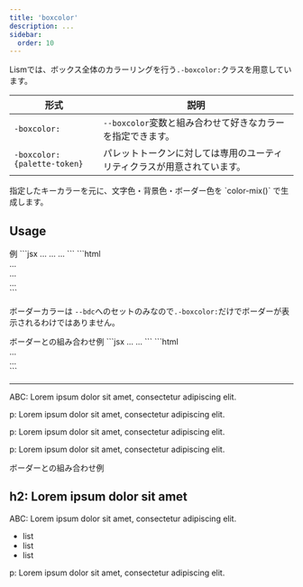 ```yaml
---
title: 'boxcolor'
description: ...
sidebar: 
  order: 10
---
```




Lismでは、ボックス全体のカラーリングを行う`.-boxcolor:`クラスを用意しています。

| 形式 | 説明 |
|---|---|
| `-boxcolor:` | `--boxcolor`変数と組み合わせて好きなカラーを指定できます。 |
| `-boxcolor:{palette-token}` | パレットトークンに対しては専用のユーティリティクラスが用意されています。 |


<Callout type='info'>
指定したキーカラーを元に、文字色・背景色・ボーダー色を `color-mix()` で生成します。
</Callout>

## Usage

<Preview>
	<PreviewTitle>例</PreviewTitle>
	<PreviewArea resize p='30'>
		<Box boxcolor='blue' p='box'><DammyText length='codes' /></Box>
		<Box boxcolor='red' p='box'><DammyText length='codes' /></Box>
		<Box boxcolor='#688f04' p='box'><DammyText length='codes' /></Box>
	</PreviewArea>
	<PreviewCode slot="tab" label='JSX'>
	```jsx
		<Box boxcolor='blue' p='box'>...</Box>
		<Box boxcolor='red' p='box'>...</Box>
		<Box boxcolor='#688f04' p='box'>...</Box>
	```
	</PreviewCode>
	<PreviewCode slot="tab" label="HTML">
	```html
		<div class='l--box -boxcolor:blue -p:box'>...</div>
		<div class='l--box -boxcolor:red -p:box'>...</div>
		<div class='l--box -boxcolor: -p:box' style='--boxcolor:#688f04'>...</div>
	```
	</PreviewCode>
</Preview>

ボーダーカラーは `--bdc`へのセットのみなので`.-boxcolor:`だけでボーダーが表示されるわけではありません。

<Preview>
	<PreviewTitle>ボーダーとの組み合わせ例</PreviewTitle>
	<PreviewArea resize p='30'>
		<Box boxcolor='purple' p='box' bd bdw='4px'><DammyText length='codes' /></Box>
		<Box boxcolor='#688f04' p='box' bd><DammyText length='codes' /></Box>
	</PreviewArea>
	<PreviewCode slot="tab" label='JSX'>
	```jsx
		<Box boxcolor='purple' p='box' bd bdw='4px'>...</Box>
		<Box boxcolor='#688f04' p='box' bd>...</Box>
	```
	</PreviewCode>
	<PreviewCode slot="tab" label="HTML">
	```html
		<div class='l--box -boxcolor:purple -p:box -bd:' style='--bdw:4px'>...</div>
		<div class='l--box -boxcolor: -p:box -bd:' style='--boxcolor:#688f04'>...</div>
	```
	</PreviewCode>
</Preview>


---

<div className='is--flow -flowG is--trimHL -bd: -p:40 -bgc:mix' style={{'--bgc1': 'var(--blue)', '--bgc1-per': '40%'}}>
	<p className='-c:mix'>ABC: Lorem ipsum dolor sit amet, consectetur adipiscing elit.</p>
	<DammyText length='codes' />
	<p>p: Lorem ipsum dolor sit amet, consectetur adipiscing elit.</p>
</div>
<Lism bgc='#555:50%'>
	<p className='-c:mix'>p: Lorem ipsum dolor sit amet, consectetur adipiscing elit.</p>
	<p>p: Lorem ipsum dolor sit amet, consectetur adipiscing elit.</p>
</Lism>


<Preview>
	<PreviewTitle>ボーダーとの組み合わせ例</PreviewTitle>
	<PreviewArea resize p='30'>
		<div className='is--flow -flowG:l is-trimHL -bd: -p:40 -bgc:mix' style={{'--bgc1': 'var(--blue)', '--bgc1-per': '10%'}}>
		<h2>h2: Lorem ipsum dolor sit amet</h2>
		<p className='-c:mix -bd: -p:10 is--trimHL'>ABC: Lorem ipsum dolor sit amet, consectetur adipiscing elit.</p>
		<DammyText length='codes' />
		<DammyText length='l' bd bdw='4px' p='20'/>
		<ul className='b--list -bd: -py:20'>
			<li>list</li>
			<li>list</li>
			<li>list</li>
		</ul>
		<p>p: Lorem ipsum dolor sit amet, consectetur adipiscing elit.</p>
	</div>
	</PreviewArea>
</Preview>
